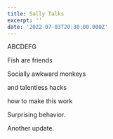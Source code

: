 ```yaml
---
title: Sally Talks
excerpt: ''
date: '2022-07-03T20:30:00.000Z'
---
```


ABCDEFG

Fish are friends

Socially awkward monkeys

and talentless hacks

how to make this work

Surprising behavior.

Another update.
